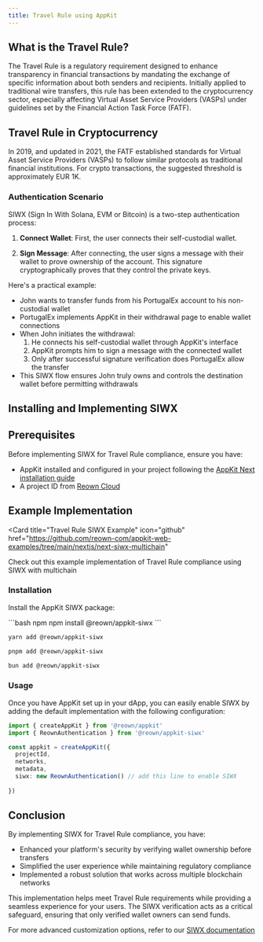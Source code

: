 ```yaml
---
title: Travel Rule using AppKit
---
```


## What is the Travel Rule?

The Travel Rule is a regulatory requirement designed to enhance transparency in financial transactions by mandating the exchange of specific information about both senders and recipients.
Initially applied to traditional wire transfers, this rule has been extended to the cryptocurrency sector, especially affecting Virtual Asset Service Providers (VASPs) under guidelines set by the Financial Action Task Force (FATF).


## Travel Rule in Cryptocurrency

In 2019, and updated in 2021, the FATF established standards for Virtual Asset Service Providers (VASPs) to follow similar protocols as traditional financial institutions. For crypto transactions, the suggested threshold is approximately EUR 1K.

### Authentication Scenario

SIWX (Sign In With Solana, EVM or Bitcoin) is a two-step authentication process:

1. **Connect Wallet**: First, the user connects their self-custodial wallet.

2. **Sign Message**: After connecting, the user signs a message with their wallet to prove ownership of the account. This signature cryptographically proves that they control the private keys.

Here's a practical example:

- John wants to transfer funds from his PortugalEx account to his non-custodial wallet
- PortugalEx implements AppKit in their withdrawal page to enable wallet connections
- When John initiates the withdrawal:
  1. He connects his self-custodial wallet through AppKit's interface
  2. AppKit prompts him to sign a message with the connected wallet
  3. Only after successful signature verification does PortugalEx allow the transfer
- This SIWX flow ensures John truly owns and controls the destination wallet before permitting withdrawals

## Installing and Implementing SIWX
## Prerequisites

Before implementing SIWX for Travel Rule compliance, ensure you have:

- AppKit installed and configured in your project following the [AppKit Next installation guide](https://docs.reown.com/appkit/next/core/installation)
- A project ID from [Reown Cloud](https://dashboard.reown.com)

## Example Implementation

<Card
  title="Travel Rule SIWX Example"
  icon="github"
  href="https://github.com/reown-com/appkit-web-examples/tree/main/nextjs/next-siwx-multichain"
>
  Check out this example implementation of Travel Rule compliance using SIWX with multichain
</Card>

### Installation

Install the AppKit SIWX package:

<CodeGroup>
```bash npm
npm install @reown/appkit-siwx
```

```bash yarn
yarn add @reown/appkit-siwx
```

```bash pnpm
pnpm add @reown/appkit-siwx
```

```bash bun
bun add @reown/appkit-siwx
```
</CodeGroup>

### Usage

Once you have AppKit set up in your dApp, you can easily enable SIWX by adding the default implementation with the following configuration:

```ts {2, 8}
import { createAppKit } from '@reown/appkit'
import { ReownAuthentication } from '@reown/appkit-siwx'

const appkit = createAppKit({
  projectId,
  networks,
  metadata,
  siwx: new ReownAuthentication() // add this line to enable SIWX
  
})
```


## Conclusion

By implementing SIWX for Travel Rule compliance, you have:

- Enhanced your platform's security by verifying wallet ownership before transfers
- Simplified the user experience while maintaining regulatory compliance 
- Implemented a robust solution that works across multiple blockchain networks

This implementation helps meet Travel Rule requirements while providing a seamless experience for your users. The SIWX verification acts as a critical safeguard, ensuring that only verified wallet owners can send funds.

For more advanced customization options, refer to our [SIWX documentation](/appkit/authentication/siwx/default) 
